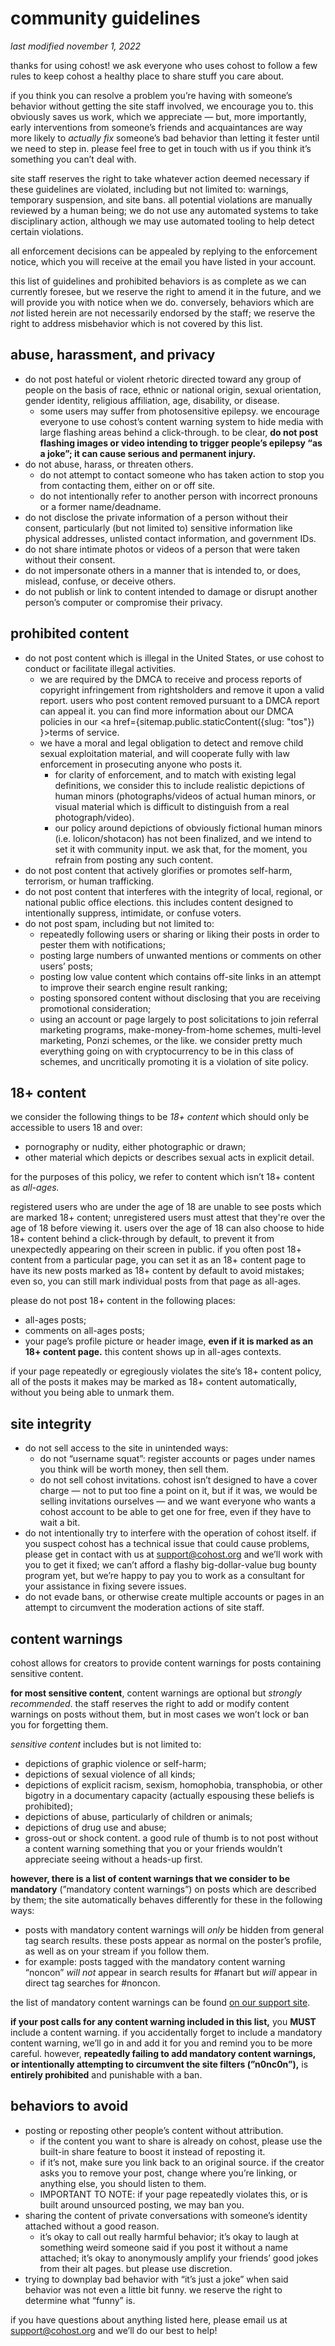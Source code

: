 
<Helmet title="community guidelines" />

# community guidelines

_last modified november 1, 2022_

thanks for using cohost! we ask everyone who uses cohost to follow a few rules
to keep cohost a healthy place to share stuff you care about.

if you think you can resolve a problem you’re having with someone’s behavior
without getting the site staff involved, we encourage you to. this obviously
saves us work, which we appreciate — but, more importantly, early interventions
from someone’s friends and acquaintances are way more likely to _actually fix_
someone’s bad behavior than letting it fester until we need to step in. please
feel free to get in touch with us if you think it’s something you can’t deal
with.

site staff reserves the right to take whatever action deemed necessary if these
guidelines are violated, including but not limited to: warnings, temporary
suspension, and site bans. all potential violations are manually reviewed by a
human being; we do not use any automated systems to take disciplinary action,
although we may use automated tooling to help detect certain violations.

all enforcement decisions can be appealed by replying to the enforcement notice,
which you will receive at the email you have listed in your account.

this list of guidelines and prohibited behaviors is as complete as we can
currently foresee, but we reserve the right to amend it in the future, and we
will provide you with notice when we do. conversely, behaviors which are _not_
listed herein are not necessarily endorsed by the staff; we reserve the right to
address misbehavior which is not covered by this list.

## abuse, harassment, and privacy

- do not post hateful or violent rhetoric directed toward any group of people
  on the basis of race, ethnic or national origin, sexual orientation, gender
  identity, religious affiliation, age, disability, or disease.
  - some users may suffer from photosensitive epilepsy. we encourage
    everyone to use cohost’s content warning system to hide media with large
    flashing areas behind a click-through. to be clear, **do not post
    flashing images or video intending to trigger people’s epilepsy “as a
    joke”; it can cause serious and permanent injury.**
- do not abuse, harass, or threaten others.
  - do not attempt to contact someone who has taken action to stop you from
    contacting them, either on or off site.
  - do not intentionally refer to another person with incorrect pronouns or
    a former name/deadname.
- do not disclose the private information of a person without their consent,
  particularly (but not limited to) sensitive information like physical
  addresses, unlisted contact information, and government IDs.
- do not share intimate photos or videos of a person that were taken without
  their consent.
- do not impersonate others in a manner that is intended to, or does, mislead,
  confuse, or deceive others.
- do not publish or link to content intended to damage or disrupt another
  person’s computer or compromise their privacy.

## prohibited content

- do not post content which is illegal in the United States, or use cohost to
  conduct or facilitate illegal activities.
  - we are required by the DMCA to receive and process reports of copyright
    infringement from rightsholders and remove it upon a valid report. users
    who post content removed pursuant to a DMCA report can appeal it. you
    can find more information about our DMCA policies in our <a
    href={sitemap.public.staticContent({slug: "tos"}) }>terms of
    service.</a>
  - we have a moral and legal obligation to detect and remove child sexual
    exploitation material, and will cooperate fully with law enforcement in
    prosecuting anyone who posts it.
    - for clarity of enforcement, and to match with existing legal
      definitions, we consider this to include realistic depictions of
      human minors (photographs/videos of actual human minors, or visual
      material which is difficult to distinguish from a real
      photograph/video).
    - our policy around depictions of obviously fictional human minors
      (i.e. lolicon/shotacon) has not been finalized, and we intend to set
      it with community input. we ask that, for the moment, you refrain
      from posting any such content.
- do not post content that actively glorifies or promotes self-harm,
  terrorism, or human trafficking.
- do not post content that interferes with the integrity of local, regional,
  or national public office elections. this includes content designed to
  intentionally suppress, intimidate, or confuse voters.
- do not post spam, including but not limited to:
  - repeatedly following users or sharing or liking their posts in order to
    pester them with notifications;
  - posting large numbers of unwanted mentions or comments on other users’
    posts;
  - posting low value content which contains off-site links in an attempt to
    improve their search engine result ranking;
  - posting sponsored content without disclosing that you are receiving
    promotional consideration;
  - using an account or page largely to post solicitations to join referral
    marketing programs, make-money-from-home schemes, multi-level marketing,
    Ponzi schemes, or the like. we consider pretty much everything going on
    with cryptocurrency to be in this class of schemes, and uncritically
    promoting it is a violation of site policy.

## 18+ content

we consider the following things to be _18+ content_ which should only be
accessible to users 18 and over:

- pornography or nudity, either photographic or drawn;
- other material which depicts or describes sexual acts in explicit detail.

for the purposes of this policy, we refer to content which isn’t 18+ content as
_all-ages._

registered users who are under the age of 18 are unable to see posts which are
marked 18+ content; unregistered users must attest that they're over the age of
18 before viewing it. users over the age of 18 can also choose to hide 18+
content behind a click-through by default, to prevent it from unexpectedly
appearing on their screen in public. if you often post 18+ content from a
particular page, you can set it as an 18+ content page to have its new posts
marked as 18+ content by default to avoid mistakes; even so, you can still mark
individual posts from that page as all-ages.

please do not post 18+ content in the following places:

- all-ages posts;
- comments on all-ages posts;
- your page’s profile picture or header image, **even if it is marked as an
  18+ content page.** this content shows up in all-ages contexts.

if your page repeatedly or egregiously violates the site’s 18+ content policy,
all of the posts it makes may be marked as 18+ content automatically, without
you being able to unmark them.

## site integrity

- do not sell access to the site in unintended ways:
  - do not “username squat”: register accounts or pages under names you
    think will be worth money, then sell them.
  - do not sell cohost invitations. cohost isn’t designed to have a cover
    charge — not to put too fine a point on it, but if it was, we would be
    selling invitations ourselves — and we want everyone who wants a cohost
    account to be able to get one for free, even if they have to wait a bit.
- do not intentionally try to interfere with the operation of cohost itself.
  if you suspect cohost has a technical issue that could cause problems,
  please get in contact with us at support@cohost.org and we’ll work with you
  to get it fixed; we can’t afford a flashy big-dollar-value bug bounty
  program yet, but we’re happy to pay you to work as a consultant for your
  assistance in fixing severe issues.
- do not evade bans, or otherwise create multiple accounts or pages in an
  attempt to circumvent the moderation actions of site staff.

## content warnings

cohost allows for creators to provide content warnings for posts containing
sensitive content.

**for most sensitive content**, content warnings are optional but _strongly
recommended_. the staff reserves the right to add or modify content warnings on
posts without them, but in most cases we won’t lock or ban you for forgetting
them.

_sensitive content_ includes but is not limited to:

- depictions of graphic violence or self-harm;
- depictions of sexual violence of all kinds;
- depictions of explicit racism, sexism, homophobia, transphobia, or other
  bigotry in a documentary capacity (actually espousing these beliefs is
  prohibited);
- depictions of abuse, particularly of children or animals;
- depictions of drug use and abuse;
- gross-out or shock content. a good rule of thumb is to not post without a
  content warning something that you or your friends wouldn’t appreciate
  seeing without a heads-up first.

**however, there is a list of content warnings that we consider to be
mandatory** (”mandatory content warnings”) on posts which are described by them;
the site automatically behaves differently for these in the following ways:

- posts with mandatory content warnings will _only_ be hidden from general tag
  search results. these posts appear as normal on the poster’s profile, as
  well as on your stream if you follow them.
- for example: posts tagged with the mandatory content warning “noncon” _will
  not_ appear in search results for #fanart but _will_ appear in direct tag
  searches for #noncon.

the list of mandatory content warnings can be found
[on our support site](https://help.antisoftware.club/support/solutions/articles/62000226150-mandatory-content-warnings).

**if your post calls for any content warning included in this list,** you
**MUST** include a content warning. if you accidentally forget to include a
mandatory content warning, we’ll go in and add it for you and remind you to be
more careful. however, **repeatedly failing to add mandatory content warnings,
or intentionally attempting to circumvent the site filters (”n0nc0n”),** is
**entirely prohibited** and punishable with a ban.

## behaviors to avoid

- posting or reposting other people’s content without attribution.
  - if the content you want to share is already on cohost, please use the
    built-in share feature to boost it instead of reposting it.
  - if it’s not, make sure you link back to an original source. if the
    creator asks you to remove your post, change where you’re linking, or
    anything else, you should listen to them.
  - IMPORTANT TO NOTE: if your page repeatedly violates this, or is built
    around unsourced posting, we may ban you.
- sharing the content of private conversations with someone’s identity
  attached without a good reason.
  - it’s okay to call out really harmful behavior; it’s okay to laugh at
    something weird someone said if you post it without a name attached;
    it’s okay to anonymously amplify your friends’ good jokes from their alt
    pages. but please use discretion.
- trying to downplay bad behavior with “it’s just a joke” when said behavior
  was not even a little bit funny. we reserve the right to determine what
  “funny” is.

if you have questions about anything listed here, please email us at
support@cohost.org and we’ll do our best to help!
